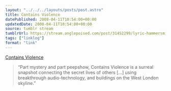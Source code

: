 ```yaml
---
layout: "../../../layouts/posts/post.astro"
title: Contains Violence
datePublished: 2008-04-11T10:54:00+00:00
updatedDate: 2008-04-11T10:54:00+00:00
source: tumblr stream
tumblrUrl: https://stream.anglepoised.com/post/31452299/lyric-hammersmith-contains-violence
tags: ["linklog"]
format: "link"
---
```


[Contains Violence][1]

> &ldquo;Part mystery and part peepshow, Contains Violence is a surreal snapshot connecting the secret lives of others [&hellip;] using breakthrough audio-technology, and buildings on the West London skyline.&rdquo;

[1]: https://fueltheatre.com/projects/contains-violence/
